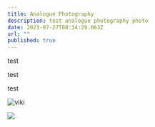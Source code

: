 ```yaml
---
title: Analogue Photography
description: test analogue photography photo
date: 2023-07-27T08:34:29.063Z
url: ""
published: true
---
```

test

test

test

![viki](https://res.cloudinary.com/ddw1u49ec/image/upload/v1690447697/tadeasfort.com/analog-3_jk7rdt.jpg "viki")

![](https://res.cloudinary.com/ddw1u49ec/image/upload/v1690447743/tadeasfort.com/portrait-outside-18_r9zlqa.jpg)